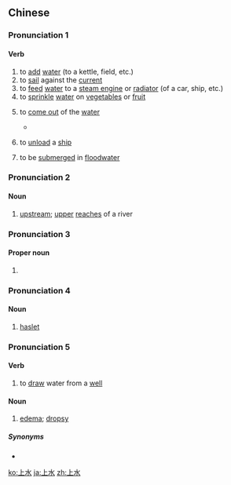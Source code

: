 ==Chinese==
{{zh-forms}}

===Pronunciation 1===
{{zh-pron
|m=shàngshuǐ
|c=soeng5 seoi2
|h=gd=song1 sui3
|md=suông-cuōi
|mn=xm,tw:chiūⁿ-chúi/qz:chiǔⁿ-chúi/zz:chiōⁿ-chúi
|cat=v
}}

====Verb====
{{zh-verb}}

# to [[add]] [[water]] (to a kettle, field, etc.)
# to [[sail]] against the [[current]]
# to [[feed]] [[water]] to a [[steam engine]] or [[radiator]] (of a car, ship, etc.)
# to [[sprinkle]] [[water]] on [[vegetable]]s or [[fruit]]
# {{lb|zh|Cantonese}} to [[come out]] of the [[water]]
#* {{zh-x|你 游 咗 成{seng4} 十 堂 㗎 喇 喎{wo3}，捨得 上{soeng5}水 未 呀？|You've already swum like ten laps. Are you going to '''get out of the water''' yet?|C}}
# {{lb|zh|Min Nan}} to [[unload]] a [[ship]]
# {{lb|zh|Hakka}} to be [[submerge|submerged]] in [[floodwater]]

===Pronunciation 2===
{{zh-pron
|m=shàngshuǐ
|c=soeng6 seoi2
|g='song5 sui3
|md=suông-cuōi
|cat=n
}}

====Noun====
{{zh-noun}}

# [[upstream]]; [[upper]] [[reach]]es of a river

===Pronunciation 3===
{{zh-pron
|m=Shàngshuǐ
|c=soeng6 seoi2
|cat=pn
}}
{{attention|zh|should this be split from pron 2? It seems weird to have Gan/Min Dong proper nouns}}

====Proper noun====
{{zh-proper}}

# {{w|Sheung Shui}} {{gloss|an area in Hong Kong}}

===Pronunciation 4===
{{zh-pron
|m=shàngshui
|c=soeng6 seoi2
|cat=n
}}

====Noun====
{{zh-noun}}

# {{lb|zh|Southwestern Mandarin|dialectal|_|Cantonese|Hakka}} [[haslet]]

===Pronunciation 5===
{{zh-pron
|md=chuông-cuōi
|mn=xm,tp,kh,sx,yl,mg,hc,tc:chhiūⁿ-chúi/qz,lk:chhiǔⁿ-chúi/zz,tn:chhiōⁿ-chúi/km:chhiū-chúi
|cat=v,n
}}

====Verb====
{{zh-verb}}

# {{lb|zh|Min}} to [[draw]] water from a [[well]]

====Noun====
{{zh-noun}}

# {{lb|zh|Min Nan}} [[edema]]; [[dropsy]]

=====Synonyms=====
* {{zh-l|水腫}}

[[ko:上水]]
[[ja:上水]]
[[zh:上水]]